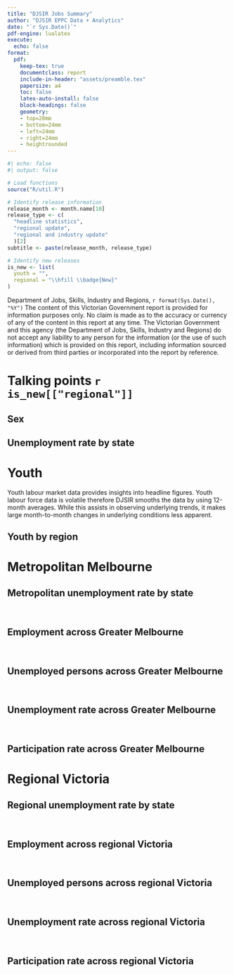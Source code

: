 ```yaml
---
title: "DJSIR Jobs Summary"
author: "DJSIR EPPC Data + Analytics"
date: "`r Sys.Date()`"
pdf-engine: lualatex
execute:
  echo: false
format:
  pdf: 
    keep-tex: true
    documentclass: report
    include-in-header: "assets/preamble.tex"
    papersize: a4
    toc: false
    latex-auto-install: false
    block-headings: false
    geometry:
    - top=20mm
    - bottom=24mm
    - left=24mm
    - right=24mm
    - heightrounded
---
```



<!-- SETUP -->

```r
#| echo: false
#| output: false

# Load functions
source("R/util.R")

# Identify release information
release_month <- month.name[10]
release_type <- c(
  "headline statistics", 
  "regional update",
  "regional and industry update"
  )[2]
subtitle <- paste(release_month, release_type)

# Identify new releases
is_new <- list(
  youth = "",
  regional = "\\hfill \\badge{New}"
)


```




<!-- TITLE PAGE -->

```{=tex}
\begin{titlepage}
\AddToShipoutPicture*{\BackgroundPic}
  \begin{flushright}
    \begin{varwidth}{4in}
      \begin{flushright}
        \color{black}
        \vspace*{10.65cm}
        {\Huge\bfseries Jobs Briefing}
        \linebreak
        \linebreak
        {\large `r subtitle`}
        \linebreak
        \linebreak
        `r format(Sys.Date(), "%e %B %Y")`
        \vfill
      \end{flushright}
    \end{varwidth}
  \end{flushright}
\end{titlepage}
```



<!-- TOC & Disclaimer page -->

```{=tex}
\pagenumbering{gobble}
\setcounter{tocdepth}{1}
\tableofcontents
\vspace*{\fill}
```
\copyright \enspace Department of Jobs, Skills, Industry and Regions, `r format(Sys.Date(), "%Y")` \newline \newline The content of this Victorian Government report is provided for information purposes only. No claim is made as to the accuracy or currency of any of the content in this report at any time. The Victorian Government and this agency (the Department of Jobs, Skills, Industry and Regions) do not accept any liability to any person for the information (or the use of such information) which is provided on this report, including information sourced or derived from third parties or incorporated into the report by reference. \newpage \pagenumbering{arabic}






# Talking points `r is_new[["regional"]]`

\input{./assets/talking_points/talking_points.tex}





\smallspacechapter{Employment Summary}

\vfill
\input{./assets/latex_table/Overview.tex}
\vfill


\newpage
\vspace*{1mm}
\vfill

## Sex

\input{./assets/latex_table/Sex.tex}
\vfill

## Unemployment rate by state

\input{./assets/latex_table/StateUnemployment.tex}
\vfill


# Youth

Youth labour market data provides insights into headline figures. Youth labour force data is volatile therefore DJSIR smooths the data by using 12-month averages. While this assists in observing underlying trends, it makes large month-to-month changes in underlying conditions less apparent.
\linebreak
\linebreak

\input{./assets/latex_table/Age.tex}

\pagebreak
\vspace*{1mm}
\vfill

## Youth by region 

\input{./assets/latex_table/AgeRegion.tex}
\vfill

# Metropolitan Melbourne

\vfill

## Metropolitan unemployment rate by state

\input{./assets/latex_table/MetroUnemployment.tex}
\vfill
\pagebreak

\ 
\vfill

## Employment across Greater Melbourne

\input{./assets/latex_table/RegionMetroEmployed.tex}
\vfill
\pagebreak

\ 
\vfill

## Unemployed persons across Greater Melbourne

\input{./assets/latex_table/RegionMetroUnemployed.tex}
\vfill
\pagebreak

\ 
\vfill

## Unemployment rate across Greater Melbourne

\input{./assets/latex_table/RegionMetroUnemployment.tex}
\vfill
\pagebreak

\ 
\vfill

## Participation rate across Greater Melbourne

\input{./assets/latex_table/RegionMetroParticipation.tex}
\vfill

# Regional Victoria

## Regional unemployment rate by state

\input{./assets/latex_table/NonMetroUnemployment.tex}
\pagebreak

\ 
\vfill

## Employment across regional Victoria

\input{./assets/latex_table/RegionNonMetroEmployed.tex}
\vfill
\pagebreak

\ 
\vfill

## Unemployed persons across regional Victoria

\input{./assets/latex_table/RegionNonMetroUnemployed.tex}
\vfill
\pagebreak

\ 
\vfill

## Unemployment rate across regional Victoria

\input{./assets/latex_table/RegionNonMetroUnemployment.tex}
\vfill
\pagebreak

\ 
\vfill

## Participation rate across regional Victoria

\input{./assets/latex_table/RegionNonMetroParticipation.tex}
 
\vfill


\smallspacechapter{Industry}
\input{./assets/latex_table/Industry.tex}
